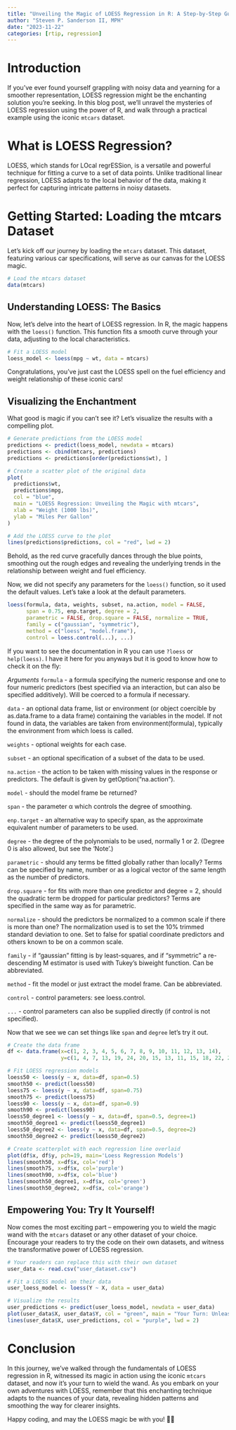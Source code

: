 ```yaml
---
title: "Unveiling the Magic of LOESS Regression in R: A Step-by-Step Guide with mtcars"
author: "Steven P. Sanderson II, MPH"
date: "2023-11-22"
categories: [rtip, regression]
---
```


# Introduction

If you've ever found yourself grappling with noisy data and yearning for a smoother representation, LOESS regression might be the enchanting solution you're seeking. In this blog post, we'll unravel the mysteries of LOESS regression using the power of R, and walk through a practical example using the iconic `mtcars` dataset.

# What is LOESS Regression?

LOESS, which stands for LOcal regrESSion, is a versatile and powerful technique for fitting a curve to a set of data points. Unlike traditional linear regression, LOESS adapts to the local behavior of the data, making it perfect for capturing intricate patterns in noisy datasets.

# Getting Started: Loading the mtcars Dataset

Let's kick off our journey by loading the `mtcars` dataset. This dataset, featuring various car specifications, will serve as our canvas for the LOESS magic.

```R
# Load the mtcars dataset
data(mtcars)
```

## Understanding LOESS: The Basics

Now, let's delve into the heart of LOESS regression. In R, the magic happens with the `loess()` function. This function fits a smooth curve through your data, adjusting to the local characteristics.

```r
# Fit a LOESS model
loess_model <- loess(mpg ~ wt, data = mtcars)
```

Congratulations, you've just cast the LOESS spell on the fuel efficiency and weight relationship of these iconic cars!

## Visualizing the Enchantment

What good is magic if you can't see it? Let's visualize the results with a compelling plot.

```r
# Generate predictions from the LOESS model
predictions <- predict(loess_model, newdata = mtcars)
predictions <- cbind(mtcars, predictions)
predictions <- predictions[order(predictions$wt), ]

# Create a scatter plot of the original data
plot(
  predictions$wt,
  predictions$mpg, 
  col = "blue", 
  main = "LOESS Regression: Unveiling the Magic with mtcars", 
  xlab = "Weight (1000 lbs)", 
  ylab = "Miles Per Gallon"
)

# Add the LOESS curve to the plot
lines(predictions$predictions, col = "red", lwd = 2)
```

Behold, as the red curve gracefully dances through the blue points, smoothing out the rough edges and revealing the underlying trends in the relationship between weight and fuel efficiency.

Now, we did not specify any parameters for the `loess()` function, so it used the default values. Let's take a look at the default parameters.

```R
loess(formula, data, weights, subset, na.action, model = FALSE,
      span = 0.75, enp.target, degree = 2,
      parametric = FALSE, drop.square = FALSE, normalize = TRUE,
      family = c("gaussian", "symmetric"),
      method = c("loess", "model.frame"),
      control = loess.control(...), ...)
```

If you want to see the documentation in R you can use `?loess` or `help(loess)`. I have it here for you anyways but it is good to know how to check it on the fly:

_Arguments_
`formula` - a formula specifying the numeric response and one to four numeric predictors (best specified via an interaction, but can also be specified additively). Will be coerced to a formula if necessary.

`data` - an optional data frame, list or environment (or object coercible by as.data.frame to a data frame) containing the variables in the model. If not found in data, the variables are taken from environment(formula), typically the environment from which loess is called.

`weights` - optional weights for each case.

`subset` - an optional specification of a subset of the data to be used.

`na.action` - the action to be taken with missing values in the response or predictors. The default is given by getOption("na.action").

`model` - should the model frame be returned?

`span` - the parameter α which controls the degree of smoothing.

`enp.target` - an alternative way to specify span, as the approximate equivalent number of parameters to be used.

`degree` - the degree of the polynomials to be used, normally 1 or 2. (Degree 0 is also allowed, but see the ‘Note’.)

`parametric` - should any terms be fitted globally rather than locally? Terms can be specified by name, number or as a logical vector of the same length as the number of predictors.

`drop.square` - for fits with more than one predictor and degree = 2, should the quadratic term be dropped for particular predictors? Terms are specified in the same way as for parametric.

`normalize` - should the predictors be normalized to a common scale if there is more than one? The normalization used is to set the 10% trimmed standard deviation to one. Set to false for spatial coordinate predictors and others known to be on a common scale.

`family` - if "gaussian" fitting is by least-squares, and if "symmetric" a re-descending M estimator is used with Tukey's biweight function. Can be abbreviated.

`method` - fit the model or just extract the model frame. Can be abbreviated.

`control` - control parameters: see loess.control.

`...` - control parameters can also be supplied directly (if control is not specified).

Now that we see we can set things like `span` and `degree` let's try it out.

```r
# Create the data frame
df <- data.frame(x=c(1, 2, 3, 4, 5, 6, 7, 8, 9, 10, 11, 12, 13, 14), 
                 y=c(1, 4, 7, 13, 19, 24, 20, 15, 13, 11, 15, 18, 22, 27))

# Fit LOESS regression models
loess50 <- loess(y ~ x, data=df, span=0.5)
smooth50 <- predict(loess50)
loess75 <- loess(y ~ x, data=df, span=0.75)
smooth75 <- predict(loess75)
loess90 <- loess(y ~ x, data=df, span=0.9)
smooth90 <- predict(loess90)
loess50_degree1 <- loess(y ~ x, data=df, span=0.5, degree=1)
smooth50_degree1 <- predict(loess50_degree1)
loess50_degree2 <- loess(y ~ x, data=df, span=0.5, degree=2)
smooth50_degree2 <- predict(loess50_degree2)

# Create scatterplot with each regression line overlaid
plot(df$x, df$y, pch=19, main='Loess Regression Models')
lines(smooth50, x=df$x, col='red')
lines(smooth75, x=df$x, col='purple')
lines(smooth90, x=df$x, col='blue')
lines(smooth50_degree1, x=df$x, col='green')
lines(smooth50_degree2, x=df$x, col='orange')
```
## Empowering You: Try It Yourself!

Now comes the most exciting part – empowering you to wield the magic wand with the `mtcars` dataset or any other dataset of your choice. Encourage your readers to try the code on their own datasets, and witness the transformative power of LOESS regression.

```R
# Your readers can replace this with their own dataset
user_data <- read.csv("user_dataset.csv")

# Fit a LOESS model on their data
user_loess_model <- loess(Y ~ X, data = user_data)

# Visualize the results
user_predictions <- predict(user_loess_model, newdata = user_data)
plot(user_data$X, user_data$Y, col = "green", main = "Your Turn: Unleash LOESS Magic", xlab = "X", ylab = "Y")
lines(user_data$X, user_predictions, col = "purple", lwd = 2)
```

# Conclusion

In this journey, we've walked through the fundamentals of LOESS regression in R, witnessed its magic in action using the iconic `mtcars` dataset, and now it's your turn to wield the wand. As you embark on your own adventures with LOESS, remember that this enchanting technique adapts to the nuances of your data, revealing hidden patterns and smoothing the way for clearer insights.

Happy coding, and may the LOESS magic be with you! 🚗✨